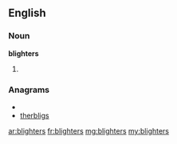 ==English==

===Noun===
'''blighters'''

# {{plural of|blighter}}

===Anagrams===
* {{alphagram|beghilrst}}
* [[therbligs#English|therbligs]]

[[ar:blighters]]
[[fr:blighters]]
[[mg:blighters]]
[[my:blighters]]